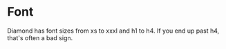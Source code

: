 
<Meta title="Docs/Tokens/Font" />

# Font

Diamond has font sizes from xs to xxxl and h1 to h4. If you end up past h4, that's often a bad sign.

<Source code={code} language='css' />

<Canvas of={TypographyStories.Headings} />

<Canvas of={TypographyStories.FontSizes} />
